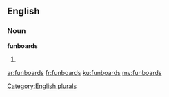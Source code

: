 ==English==

===Noun===
'''funboards'''

# {{plural of|funboard}}

[[Category:English plurals]]

[[ar:funboards]]
[[fr:funboards]]
[[ku:funboards]]
[[my:funboards]]